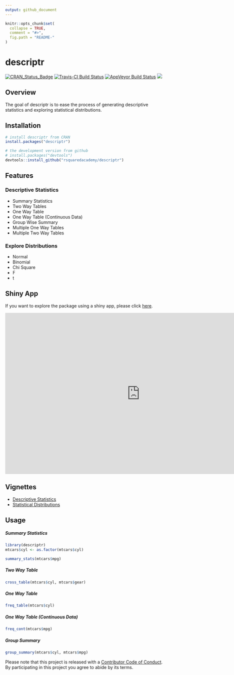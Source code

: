 ```yaml
---
output: github_document
---
```


<!-- README.md is generated from README.Rmd. Please edit that file -->

```r
knitr::opts_chunk$set(
  collapse = TRUE,
  comment = "#>",
  fig.path = "README-"
)
```

# descriptr 

[![CRAN_Status_Badge](http://www.r-pkg.org/badges/version/descriptr)](https://cran.r-project.org/package=descriptr)
[![Travis-CI Build Status](https://travis-ci.org/rsquaredacademy/descriptr.svg?branch=master)](https://travis-ci.org/rsquaredacademy/descriptr)
[![AppVeyor Build Status](https://ci.appveyor.com/api/projects/status/github/rsquaredacademy/descriptr?branch=master&svg=true)](https://ci.appveyor.com/project/rsquaredacademy/descriptr)
[![](https://cranlogs.r-pkg.org/badges/grand-total/descriptr)](https://cran.r-project.org/package=descriptr)


## Overview

The goal of descriptr is to ease the process of generating descriptive statistics and exploring statistical distributions.

## Installation

```r
# install descriptr from CRAN
install.packages("descriptr")

# the development version from github
# install.packages("devtools")
devtools::install_github("rsquaredacademy/descriptr")
```

## Features

### Descriptive Statistics

- Summary Statistics
- Two Way Tables
- One Way Table
- One Way Table (Continuous Data)
- Group Wise Summary
- Multiple One Way Tables
- Multiple Two Way Tables


### Explore Distributions

- Normal
- Binomial
- Chi Square
- F
- t


## Shiny App

If you want to explore the package using a shiny app, please click [here](http://rsquaredlabs.com:3838/explorer/).

<iframe width="860" height="515" src="https://www.youtube.com/embed/videoseries?list=PLDfCKV3ey8-dFSZJID3TxQpqroNKDIKys" frameborder="0" allowfullscreen></iframe>

## Vignettes

- [Descriptive Statistics](http://www.rsquaredacademy.com/descriptr/articles/descriptive-stats.html)
- [Statistical Distributions](http://www.rsquaredacademy.com/descriptr/articles/distributions.html)

## Usage

##### Summary Statistics

```r
library(descriptr)
mtcars$cyl <- as.factor(mtcars$cyl)
```

```r
summary_stats(mtcars$mpg)
```

##### Two Way Table

```r
cross_table(mtcars$cyl, mtcars$gear)
```

##### One Way Table

```r
freq_table(mtcars$cyl)
```

##### One Way Table (Continuous Data)

```r
freq_cont(mtcars$mpg)
```

##### Group Summary

```r
group_summary(mtcars$cyl, mtcars$mpg)
```

Please note that this project is released with a [Contributor Code of Conduct](CONDUCT.md).
By participating in this project you agree to abide by its terms.
